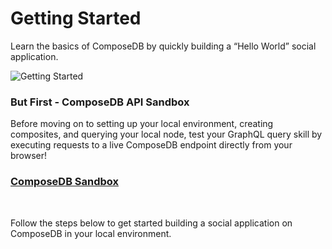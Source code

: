 
# Getting Started
Learn the basics of ComposeDB by quickly building a “Hello World” social application. 

![Getting Started](/img/getting-started-img.png)

<!---
## Overview
In this getting started guide, you will learn how to:
1. [Set up your environment](./set-up-your-environment.mdx)
2. [Create your composite](./create-your-composite.mdx)
3. [Interact with data](./interact-with-data.mdx)
-->

### But First - ComposeDB API Sandbox
Before moving on to setting up your local environment, creating composites, and querying your local node, test your GraphQL query skill by executing requests to a live ComposeDB endpoint directly from your browser! 

### [ComposeDB Sandbox](/sandbox) 
<br />

Follow the steps below to get started building a social application on ComposeDB in your local environment.

<DocCardList />

